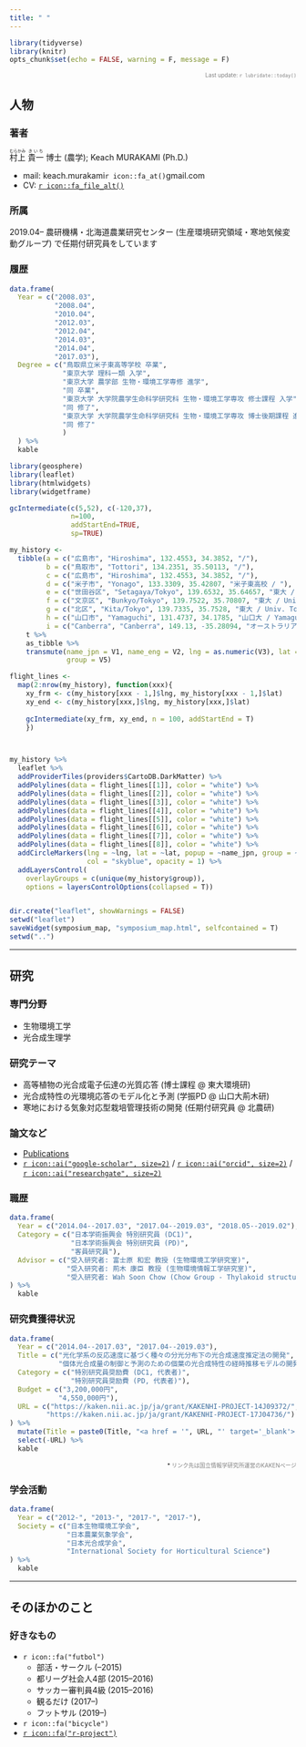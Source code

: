 ```yaml
---
title: " "
---
```


```r
library(tidyverse)
library(knitr)
opts_chunk$set(echo = FALSE, warning = F, message = F)
```

<div style="text-align: right; font-size: .7em">
<FONT color="grey">Last update: `r lubridate::today()`  </FONT>
</div>

## 人物

### 著者

<ruby>村上<rp>（</rp><rt>むらかみ</rt><rp>）</rp></ruby>  <ruby>貴一<rp>（</rp><rt>きいち</rt><rp>）</rp></ruby> 博士 (農学); Keach MURAKAMI (Ph.D.)

- mail: keach.murakami`r icon::fa_at()`gmail.com
- CV: [`r icon::fa_file_alt()`](https://www.dropbox.com/sh/iifrhaxt3rauv0m/AACqpUHhxcXPIaoColJHmKLaa?preview=CV.pdf)

### 所属

2019.04--
農研機構・北海道農業研究センター (生産環境研究領域・寒地気候変動グループ) で任期付研究員をしています  

### 履歴

```r
data.frame(
  Year = c("2008.03",
           "2008.04",
           "2010.04",
           "2012.03",
           "2012.04",
           "2014.03",
           "2014.04",
           "2017.03"),
  Degree = c("鳥取県立米子東高等学校 卒業",
             "東京大学 理科一類 入学",
             "東京大学 農学部 生物・環境工学専修 進学",
             "同 卒業",
             "東京大学 大学院農学生命科学研究科 生物・環境工学専攻 修士課程 入学",
             "同 修了",
             "東京大学 大学院農学生命科学研究科 生物・環境工学専攻 博士後期課程 進学",
             "同 修了"
             )
  ) %>%
  kable
```

```r

library(geosphere)
library(leaflet)
library(htmlwidgets)
library(widgetframe)

gcIntermediate(c(5,52), c(-120,37),
               n=100, 
               addStartEnd=TRUE,
               sp=TRUE)

my_history <-
  tibble(a = c("広島市", "Hiroshima", 132.4553, 34.3852, "/"),
         b = c("鳥取市", "Tottori", 134.2351, 35.50113, "/"),
         c = c("広島市", "Hiroshima", 132.4553, 34.3852, "/"),
         d = c("米子市", "Yonago", 133.3309, 35.42807, "米子東高校 / "),
         e = c("世田谷区", "Setagaya/Tokyo", 139.6532, 35.64657, "東大 / Univ. Tokyo"),
         f = c("文京区", "Bunkyo/Tokyo", 139.7522, 35.70807, "東大 / Univ. Tokyo"),
         g = c("北区", "Kita/Tokyo", 139.7335, 35.7528, "東大 / Univ. Tokyo"),
         h = c("山口市", "Yamaguchi", 131.4737, 34.1785, "山口大 / Yamaguchi Univ"),
         i = c("Canberra", "Canberra", 149.13, -35.28094, "オーストラリア国立大/ ANU")) %>%
    t %>%
    as_tibble %>%
    transmute(name_jpn = V1, name_eng = V2, lng = as.numeric(V3), lat = as.numeric(V4),
              group = V5) 

flight_lines <-
  map(2:nrow(my_history), function(xxx){
    xy_frm <- c(my_history[xxx - 1,]$lng, my_history[xxx - 1,]$lat)
    xy_end <- c(my_history[xxx,]$lng, my_history[xxx,]$lat)
    
    gcIntermediate(xy_frm, xy_end, n = 100, addStartEnd = T)
    })



my_history %>%
  leaflet %>%
  addProviderTiles(providers$CartoDB.DarkMatter) %>%
  addPolylines(data = flight_lines[[1]], color = "white") %>%
  addPolylines(data = flight_lines[[2]], color = "white") %>%
  addPolylines(data = flight_lines[[3]], color = "white") %>%
  addPolylines(data = flight_lines[[4]], color = "white") %>%
  addPolylines(data = flight_lines[[5]], color = "white") %>%
  addPolylines(data = flight_lines[[6]], color = "white") %>%
  addPolylines(data = flight_lines[[7]], color = "white") %>%
  addPolylines(data = flight_lines[[8]], color = "white") %>%
  addCircleMarkers(lng = ~lng, lat = ~lat, popup = ~name_jpn, group = ~group,
                   col = "skyblue", opacity = 1) %>%
  addLayersControl(
    overlayGroups = c(unique(my_history$group)),
    options = layersControlOptions(collapsed = T))


dir.create("leaflet", showWarnings = FALSE)
setwd("leaflet")
saveWidget(symposium_map, "symposium_map.html", selfcontained = T)
setwd("..")
```

---

## 研究

### 専門分野  

- 生物環境工学  
- 光合成生理学  

### 研究テーマ  

- 高等植物の光合成電子伝達の光質応答 (博士課程 @ 東大環境研)
- 光合成特性の光環境応答のモデル化と予測 (学振PD @ 山口大荊木研)
- 寒地における気象対応型栽培管理技術の開発 (任期付研究員 @ 北農研)

### 論文など

- [Publications](https://keachmurakami.github.io/page/publication_list/)
- [`r icon::ai("google-scholar", size=2)`](https://scholar.google.co.jp/citations?user=IgtMr-oAAAAJ&hl=en) / [`r icon::ai("orcid", size=2)`](https://orcid.org/0000-0001-8150-9535) / [`r icon::ai("researchgate", size=2)`](https://www.researchgate.net/profile/Keach_Murakami) 

### 職歴

```r
data.frame(
  Year = c("2014.04--2017.03", "2017.04--2019.03", "2018.05--2019.02"),
  Category = c("日本学術振興会 特別研究員 (DC1)",
               "日本学術振興会 特別研究員 (PD)",
               "客員研究員"),
  Advisor = c("受入研究者: 富士原 和宏 教授 (生物環境工学研究室)",
              "受入研究者: 荊木 康臣 教授 (生物環境情報工学研究室)",
              "受入研究者: Wah Soon Chow (Chow Group - Thylakoid structure and function)")
) %>%
  kable
```


### 研究費獲得状況

```r
data.frame(
  Year = c("2014.04--2017.03", "2017.04--2019.03"),
  Title = c("光化学系の反応速度に基づく種々の分光分布下の光合成速度推定法の開発",
            "個体光合成量の制御と予測のための個葉の光合成特性の経時推移モデルの開発"),
  Category = c("特別研究員奨励費 (DC1, 代表者)",
               "特別研究員奨励費 (PD, 代表者)"),
  Budget = c("3,200,000円", 
            "4,550,000円"),
  URL = c("https://kaken.nii.ac.jp/ja/grant/KAKENHI-PROJECT-14J09372/",
         "https://kaken.nii.ac.jp/ja/grant/KAKENHI-PROJECT-17J04736/")
) %>%
  mutate(Title = paste0(Title, "<a href = '", URL, "' target='_blank'> (link)</a>")) %>%
  select(-URL) %>%
  kable
```

<div style="text-align: right; font-size: .7em">
\* <FONT color="grey">リンク先は国立情報学研究所運営のKAKENページ</FONT>
</div>

### 学会活動

```r
data.frame(
  Year = c("2012-", "2013-", "2017-", "2017-"),
  Society = c("日本生物環境工学会",
              "日本農業気象学会",
              "日本光合成学会",
              "International Society for Horticultural Science")
) %>%
  kable
```

---

## そのほかのこと

### 好きなもの

- `r icon::fa("futbol")`  
    - 部活・サークル (--2015)
    - 都リーグ社会人4部 (2015--2016)  
    - サッカー審判員4級 (2015--2016)  
    - 観るだけ (2017--)
    - フットサル (2019--)
- `r icon::fa("bicycle")`  
-  [`r icon::fa("r-project")`](https://www.r-project.org/)
